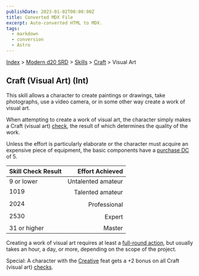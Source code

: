 ```yaml
---
publishDate: 2023-01-02T00:00:00Z
title: Converted MDX File
excerpt: Auto-converted HTML to MDX.
tags:
  - markdown
  - conversion
  - Astro
---
```






[Index](-index) > [Modern d20 SRD](modern-d20-srd-index) > [Skills](modern-d20-srd-skills-index) > [Craft](modern-d20-srd-skills-craft) > Visual Art





## Craft (Visual Art) (Int)


This skill allows a character to create paintings or drawings, take photographs, use a video camera, or in some other way create a work of visual art.



When attempting to create a work of visual art, the character simply makes a Craft (visual art) [check](modern-d20-srd-skills-skill-basics-php#skill-check-index), the result of which determines the quality of the work.



Unless the effort is particularly elaborate or the character must acquire an expensive piece of equipment, the basic components have a [purchase
DC](modern-d20-srd-wealth-wealth-check) of 5.


| Skill Check Result | Effort Achieved |
| :-------------------- | -----------------: |
| 9 or lower | Untalented amateur |
| 1019 | Talented amateur |
| 2024 | Professional |
| 2530 | Expert |
| 31 or higher | Master |



Creating a work of visual art requires at least a [full-round
  action](modern-d20-srd-combat-full-round-actions), but usually takes an hour, a day, or more, depending on the scope of the project.



Special: A character with the [Creative](modern-d20-srd-feats-creative) feat gets a +2 bonus on all Craft (visual art) [checks](modern-d20-srd-skills-skill-basics-php#skill-check-index).



